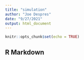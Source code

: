 ```yaml
---
title: "simulation"
author: "Joe Despres"
date: "9/27/2021"
output: html_document
---
```


```r
knitr::opts_chunk$set(echo = TRUE)
```

## R Markdown